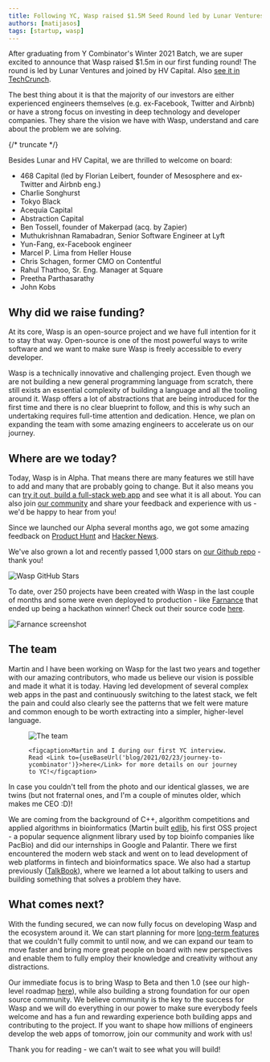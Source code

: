 ```yaml
---
title: Following YC, Wasp raised $1.5M Seed Round led by Lunar Ventures and HV Capital
authors: [matijasos]
tags: [startup, wasp]
---
```



After graduating from Y Combinator's Winter 2021 Batch, we are super excited to announce that Wasp raised $1.5m in our first funding round! The round is led by Lunar Ventures and joined by HV Capital. Also [see it in TechCrunch](https://techcrunch.com/2021/10/04/yc-grads-wasp-land-1-5m-seed-to-help-developers-build-web-apps-faster/).

The best thing about it is that the majority of our investors are either experienced engineers themselves (e.g. ex-Facebook, Twitter and Airbnb) or have a strong focus on investing in deep technology and developer companies. They share the vision we have with Wasp, understand and care about the problem we are solving.

{/* truncate */}

<WaspIntro />

<InBlogCta />

Besides Lunar and HV Capital, we are thrilled to welcome on board:

- 468 Capital (led by Florian Leibert, founder of Mesosphere and ex-Twitter and Airbnb eng.)
- Charlie Songhurst
- Tokyo Black
- Acequia Capital
- Abstraction Capital
- Ben Tossell, founder of Makerpad (acq. by Zapier)
- Muthukrishnan Ramabadran, Senior Software Engineer at Lyft
- Yun-Fang, ex-Facebook engineer
- Marcel P. Lima from Heller House
- Chris Schagen, former CMO on Contentful
- Rahul Thathoo, Sr. Eng. Manager at Square
- Preetha Parthasarathy
- John Kobs

## Why did we raise funding?

At its core, Wasp is an open-source project and we have full intention for it to stay that way. Open-source is one of the most powerful ways to write software and we want to make sure Wasp is freely accessible to every developer.

Wasp is a technically innovative and challenging project. Even though we are not building a new general programming language from scratch, there still exists an essential complexity of building a language and all the tooling around it. Wasp offers a lot of abstractions that are being introduced for the first time and there is no clear blueprint to follow, and this is why such an undertaking requires full-time attention and dedication. Hence, we plan on expanding the team with some amazing engineers to accelerate us on our journey.

## Where are we today?

Today, Wasp is in Alpha. That means there are many features we still have to add and many that are probably going to change. But it also means you can [try it out, build a full-stack web app](/docs) and see what it is all about. You can also join [our community](https://discord.gg/rzdnErX) and share your feedback and experience with us - we'd be happy to hear from you!

Since we launched our Alpha several months ago, we got some amazing feedback on [Product Hunt](https://www.producthunt.com/posts/wasp-lang-alpha) and [Hacker News](https://news.ycombinator.com/item?id=26091956).

We've also grown a lot and recently passed 1,000 stars on [our Github repo](https://github.com/wasp-lang/wasp) - thank you!

![Wasp GitHub Stars](../static/img/wasp-gh-stars-raise.png)

To date, over 250 projects have been created with Wasp in the last couple of months and some were even deployed to production - like [Farnance](https://farnance.netlify.app/) that ended up being a hackathon winner! Check out their source code [here](https://github.com/jlaneve/Farnance).

![Farnance screenshot](../static/img/farnance-screenshot.png)

## The team

Martin and I have been working on Wasp for the last two years and together with our amazing contributors, who made us believe our vision is possible and made it what it is today. Having led development of several complex web apps in the past and continuously switching to the latest stack, we felt the pain and could also clearly see the patterns that we felt were mature and common enough to be worth extracting into a simpler, higher-level language.

<p align="center">
  <figure>
    <img alt="The team" src={useBaseUrl('img/us-at-ycombinator.jpg')} />

    <figcaption>Martin and I during our first YC interview. Read <Link to={useBaseUrl('blog/2021/02/23/journey-to-ycombinator')}>here</Link> for more details on our journey to YC!</figcaption>
  </figure>
</p>

In case you couldn't tell from the photo and our identical glasses, we are twins (but not fraternal ones, and I'm a couple of minutes older, which makes me CEO :D)!

We are coming from the background of C++, algorithm competitions and applied algorithms in bioinformatics (Martin built [edlib](https://github.com/martinsos/edlib), his first OSS project - a popular sequence alignment library used by top bioinfo companies like PacBio) and did our internships in Google and Palantir. There we first encountered the modern web stack and went on to lead development of web platforms in fintech and bioinformatics space. We also had a startup previously ([TalkBook](https://talkbook.co/home)), where we learned a lot about talking to users and building something that solves a problem they have.

## What comes next?

With the funding secured, we can now fully focus on developing Wasp and the ecosystem around it. We can start planning for more [long-term features](https://github.com/wasp-lang/wasp/issues/109) that we couldn't fully commit to until now, and we can expand our team to move faster and bring more great people on board with new perspectives and enable them to fully employ their knowledge and creativity without any distractions.

Our immediate focus is to bring Wasp to Beta and then 1.0 (see our high-level roadmap [here](https://wasp.sh/#what-can-do)), while also building a strong foundation for our open source community. We believe community is the key to the success for Wasp and we will do everything in our power to make sure everybody feels welcome and has a fun and rewarding experience both building apps and contributing to the project. If you want to shape how millions of engineers develop the web apps of tomorrow, join our community and work with us!

Thank you for reading - we can't wait to see what you will build!

<InBlogCta />
